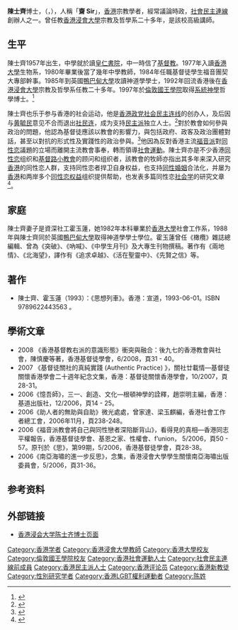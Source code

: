 {{Infobox person
|name = 陳士齊
|sex = 男
|birth_date= {{birth year and age|1957| }}
|place of origin = 
|birth_place=  {{HKG-1955}}
|death_date= 
|death_place= 
|nationality =
|residence = 
|other_names = 齋Sir
|religion = 基督教
|spouse = 
|children = 
|relatives = 
|education= 
*[[香港大學|香港大學]]生物系理學士（1980）
*[[香港大學|香港大學]]教育證書（1982）
*[[鴨巴甸大學|鴨巴甸大學]]神道學學士（1988）
*[[倫敦國王學院|倫敦國王學院]][[系統神學|系統神學]]哲學博士（1997）
| past = 
*中學教師（1980－1983）
*基督徒學生福音團契大專部幹事（1984－1985）
*[[香港浸會大學|香港浸會大學]]宗教及哲學系（1992－2018）
}}

'''陳士齊'''博士，（{{lang-en|Dr. CHAN Sze Chi}}，{{bd|1957年||||catIdx=C}}），人稱「'''齋 Sir'''」，[[香港|香港]]宗教學者，經常議論時政，[[社會民主連線|社會民主連線]]創辦人之一。曾任教[[香港浸會大學|香港浸會大學]]宗教及哲學系二十多年，是該校高級講師。

== 生平 ==
陳士齊1957年出生，中學就於讀[[皇仁書院|皇仁書院]]，中一時信了[[基督教|基督教]]。1977年入讀[[香港大學|香港大學]]生物系，1980年畢業後當了幾年中學教師，1984年任職基督徒學生福音團契大專部幹事。1985年到英國[[鴨巴甸大學|鴨巴甸大學]]攻讀神道學學士，1992年回流香港後在[[香港浸會大學|香港浸會大學]]宗教及哲學系任教二十多年。1997年於[[倫敦國王學院|倫敦國王學院]]取得[[系統神學|系統神學]]哲學博士。<ref>{{cite news |title=59歲「齋sir」，學生眼中好老師，熱血講師睥睨一生 |publisher=明報 |date=2016-04-12 |author=黃雅婷 |url=https://m.mingpao.com/pns/dailynews/web_tc/article/20160412/s00005/1460398393459 |accessdate=2018-10-13 |archive-date=2018-10-13 |archive-url=https://web.archive.org/web/20181013172443/https://m.mingpao.com/pns/dailynews/web_tc/article/20160412/s00005/1460398393459 |dead-url=no }}</ref>

陳士齊也乐于参与香港的社会运动，他是[[香港政党|香港政党]][[社会民主连线|社会民主连线]]的创办人，及后因与[[黄毓民|黄毓民]]意见不合而退出[[社民连|社民连]]，成为支持[[民主派_(香港)|民主派]]独立人士。<ref>{{cite news |title=陳士齊退休在即：浸大一直視我為眼中釘 |publisher=關鍵評論 |date=2018-07-26 |author=陳娉婷 |url=https://hk.thenewslens.com/feature/hk-lecturer-crisis/99723 |accessdate=2018-10-13 |archive-date=2018-10-13 |archive-url=https://web.archive.org/web/20181013211531/https://hk.thenewslens.com/feature/hk-lecturer-crisis/99723 |dead-url=no }}</ref>對於教會如何參與政治的問題，他認為基督徒應該以教會的影響力，與包括政府、政客及政治團體對話，甚至以對抗的形式性及實踐性的政治參與。<ref>{{cite news |title=陳士齊博士勾畫政治參與，基督徒應「 企硬」 對抗不公義 |publisher=基督教週報 |date=2012-07-15 |author= |url=http://www.christianweekly.net/2012/ta2018033.htm |accessdate=2018-10-13 |archive-date=2018-10-13 |archive-url=https://web.archive.org/web/20181013172424/http://www.christianweekly.net/2012/ta2018033.htm |dead-url=no }}</ref>他因為反對香港主流[[福音派|福音派]]對[[同性恋|同性恋]]議題的立場而離開主流教會事奉，轉而領導[[社會運動|社會運動]]。陳士齊亦是不少香港[[同性恋|同性恋]]组织和[[基督路小教會|基督路小教會]]的顾问和组织者，該教會的{{tsl|yue|梁君培|梁君培}}牧師亦指出其多年来深入研究[[香港|香港]]的同性恋人群，支持同性恋者捍卫自身权益，也支持[[同性婚姻|同性婚姻]]合法化，并屡为[[香港|香港]]和两岸多个[[同性恋权益|同性恋权益]]组织提供帮助，也发表多篇同性恋[[社会学|社会学]]的研究文章<ref>{{Cite web |url=http://www.fridae.asia/newsfeatures/2009/11/02/9292. |title=『新世紀福音戰士』神學家陳士齊 ：主子不可怕，奴才不可怕，奴才的奴才才可怕 |accessdate=2012-03-01 |archive-date=2013-01-22 |archive-url=https://web.archive.org/web/20130122143717/http://fridae.asia/newsfeatures/2009/11/02/9292. |dead-url=no }}</ref>。

== 家庭 ==
陳士齊妻子是資深社工霍玉蓮，她1982年本科畢業於[[香港大學|香港大學]]社會工作系，1988年與陳士齊同於英國[[鴨巴甸大學|鴨巴甸大學]]取得神道學學士學位。霍玉蓮曾任《橄欖》雜誌總編輯、曾為《突破》、《吶喊》、《中學生月刊》及大專生刊物撰稿。著作有《兩地情》、《北海望》，譯作有《追求卓越》、《活在聖靈中》、《先賢之信》等。

==著作==
* 陳士齊、霍玉蓮（1993）：《思想列車》。香港：宣道，1993-06-01。ISBN 9789622443563 。

== 學術文章 ==
* 2008 《香港基督教右派的意識形態》衝突與融合：後九七的香港教會與社會，陳慎慶等著，香港基督徒學會，6/2008，頁31 - 40。
* 2007 《基督徒關社的真純實踐 (Authentic Practice) 》，關社廿載情—基督徒關懷香港學會二十週年紀念文集，香港：基督徒關懷香港學會，10/2007，頁28-31。
* 2006《憶吾師》，三一、創造、文化—根頓神學的詮釋，趙崇明主編，香港：基道出版社，12/2006，頁14 - 25。
* 2006《助人者的無助與自助》微光處處，曾家達、梁玉麒編，香港社會工作者總工會，2006年11月，頁238-248。
* 2006《福音派教會將自己與同性戀者深陷斷背山》，看得見的真相—香港同志平權報告，香港基督徒學會、基恩之家、性權會、f’union， 5/2006，頁50 - 57。原刊於《思》，第99期，5/2006，香港基督徒學會，頁28-38。 
* 2006《南亞海嘯的進一步反思》，念集，香港浸會大學學生關懷南亞海嘯出版委員會，5/2006，頁31-36。

== 参考资料 ==
{{reflist}}

== 外部链接 ==
* [http://rel.hkbu.edu.hk/info_scchan.html 香港浸会大学陈士齐博士页面] {{Wayback|url=http://rel.hkbu.edu.hk/info_scchan.html |date=20110909115449 }}

{{DEFAULTSORT:C}}
[[Category:香港学者|Category:香港学者]]
[[Category:香港浸會大學教師|Category:香港浸會大學教師]]
[[Category:香港大學校友|Category:香港大學校友]]
[[Category:倫敦國王學院校友|Category:倫敦國王學院校友]]
[[Category:香港社會運動人士|Category:香港社會運動人士]]
[[Category:社會民主連線前成員|Category:社會民主連線前成員]]
[[Category:香港民主派人士|Category:香港民主派人士]]
[[Category:香港评论员|Category:香港评论员]]
[[Category:香港新教徒|Category:香港新教徒]]
[[Category:性別研究学者|Category:性別研究学者]]
[[Category:香港LGBT權利運動者|Category:香港LGBT權利運動者]]
[[Category:陈姓|Category:陈姓]]